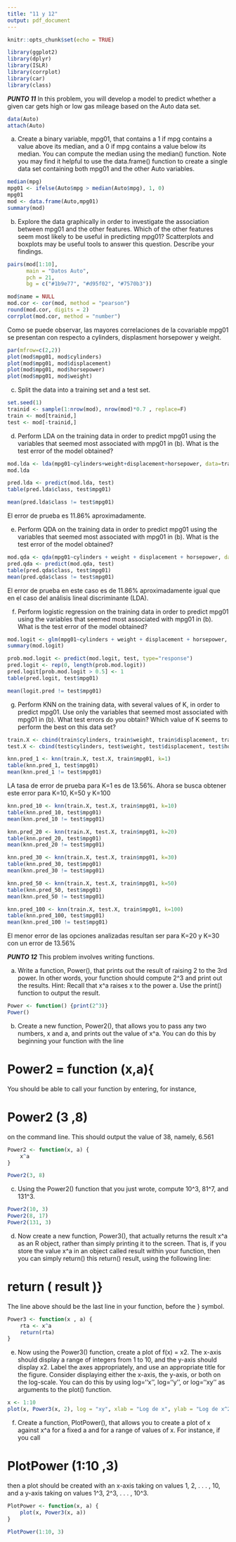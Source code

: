 ```yaml
---
title: "11 y 12"
output: pdf_document
---
```


```r
knitr::opts_chunk$set(echo = TRUE)

library(ggplot2)
library(dplyr)
library(ISLR)
library(corrplot)
library(car)
library(class)
```

***PUNTO 11***
In this problem, you will develop a model to predict whether a given car gets high or low gas mileage based on the Auto data set.

```r
data(Auto)
attach(Auto)
```


(a) Create a binary variable, mpg01, that contains a 1 if mpg contains a value above its median, and a 0 if mpg contains a value below its median. You can compute the median using the median() function. Note you may find it helpful to use the data.frame() function to create a single data set containing both mpg01 and the other Auto variables.

```r
median(mpg)
mpg01 <- ifelse(Auto$mpg > median(Auto$mpg), 1, 0)
mpg01
mod <- data.frame(Auto,mpg01)
summary(mod)
```


(b) Explore the data graphically in order to investigate the association between mpg01 and the other features. Which of the other features seem most likely to be useful in predicting mpg01? Scatterplots and boxplots may be useful tools to answer this question. Describe your findings.

```r
pairs(mod[1:10], 
      main = "Datos Auto",
      pch = 21,
      bg = c("#1b9e77", "#d95f02", "#7570b3"))
``` 
```r
mod$name = NULL
mod.cor <- cor(mod, method = "pearson")
round(mod.cor, digits = 2)
corrplot(mod.cor, method = "number")
```
Como se puede observar, las mayores correlaciones de la covariable mpg01 se presentan con respecto a cylinders, displasment horsepower y weight.

```r
par(mfrow=c(2,2))
plot(mod$mpg01, mod$cylinders)
plot(mod$mpg01, mod$displacement)
plot(mod$mpg01, mod$horsepower)
plot(mod$mpg01, mod$weight)
```

(c) Split the data into a training set and a test set.


```r
set.seed(1)
trainid <- sample(1:nrow(mod), nrow(mod)*0.7 , replace=F)
train <- mod[trainid,]
test <- mod[-trainid,]
```

(d) Perform LDA on the training data in order to predict mpg01 using the variables that seemed most associated with mpg01 in (b). What is the test error of the model obtained?

```r
mod.lda <- lda(mpg01~cylinders+weight+displacement+horsepower, data=train)
mod.lda
```
```r
pred.lda <- predict(mod.lda, test)
table(pred.lda$class, test$mpg01)
```

```r
mean(pred.lda$class != test$mpg01)
```
El error de prueba es 11.86% aproximadamente.



(e) Perform QDA on the training data in order to predict mpg01 using the variables that seemed most associated with mpg01 in (b). What is the test error of the model obtained?


```r
mod.qda <- qda(mpg01~cylinders + weight + displacement + horsepower, data=train)
pred.qda <- predict(mod.qda, test)
table(pred.qda$class, test$mpg01)
mean(pred.qda$class != test$mpg01)
```
El error de prueba en este caso es de 11.86% aproximadamente igual que en el caso del análisis lineal discriminante (LDA).


(f) Perform logistic regression on the training data in order to predict mpg01 using the variables that seemed most associated with mpg01 in (b). What is the test error of the model obtained?

```r
mod.logit <- glm(mpg01~cylinders + weight + displacement + horsepower, data=train, family=binomial)
summary(mod.logit)
```


```r
prob.mod.logit <- predict(mod.logit, test, type="response")
pred.logit <- rep(0, length(prob.mod.logit))
pred.logit[prob.mod.logit > 0.5] <- 1
table(pred.logit, test$mpg01)
```

```r
mean(logit.pred != test$mpg01)
```
(g) Perform KNN on the training data, with several values of K, in order to predict mpg01. Use only the variables that seemed most associated with mpg01 in (b). What test errors do you obtain? Which value of K seems to perform the best on this data set?


```r

train.X <- cbind(train$cylinders, train$weight, train$displacement, train$horsepower)
test.X <- cbind(test$cylinders, test$weight, test$displacement, test$horsepower)

knn.pred_1 <- knn(train.X, test.X, train$mpg01, k=1)
table(knn.pred_1, test$mpg01)
mean(knn.pred_1 != test$mpg01)
```
LA tasa de error de prueba para K=1 es de 13.56%. Ahora se busca obtener este error para K=10, K=50 y K=100

```r
knn.pred_10 <- knn(train.X, test.X, train$mpg01, k=10)
table(knn.pred_10, test$mpg01)
mean(knn.pred_10 != test$mpg01)
```
```r
knn.pred_20 <- knn(train.X, test.X, train$mpg01, k=20)
table(knn.pred_20, test$mpg01)
mean(knn.pred_20 != test$mpg01)
```
```r
knn.pred_30 <- knn(train.X, test.X, train$mpg01, k=30)
table(knn.pred_30, test$mpg01)
mean(knn.pred_30 != test$mpg01)
```


```r
knn.pred_50 <- knn(train.X, test.X, train$mpg01, k=50)
table(knn.pred_50, test$mpg01)
mean(knn.pred_50 != test$mpg01)
```

```r
knn.pred_100 <- knn(train.X, test.X, train$mpg01, k=100)
table(knn.pred_100, test$mpg01)
mean(knn.pred_100 != test$mpg01)
```
El menor error de las opciones analizadas resultan ser para K=20 y K=30 con un error de 13.56%





***PUNTO 12***
This problem involves writing functions.

(a) Write a function, Power(), that prints out the result of raising 2 to the 3rd power. In other words, your function should compute 2^3 and print out the results. Hint: Recall that x^a raises x to the power a. Use the print() function to output the result.

```r
Power <- function() {print(2^3)}
Power()
```


(b) Create a new function, Power2(), that allows you to pass any two numbers, x and a, and prints out the value of x^a. You can do this by beginning your function with the line

# Power2 = function (x,a){

You should be able to call your function by entering, for instance,

# Power2 (3 ,8)

on the command line. This should output the value of 38, namely, 6.561

```r
Power2 <- function(x, a) {
    x^a
}

Power2(3, 8)
```

(c) Using the Power2() function that you just wrote, compute 10^3, 81^7, and 131^3.


```r
Power2(10, 3)
Power2(8, 17)
Power2(131, 3)
```



(d) Now create a new function, Power3(), that actually returns the result x^a as an R object, rather than simply printing it to the screen. That is, if you store the value x^a in an object called result within your function, then you can simply return() this return() result, using the following line:

# return ( result )}

The line above should be the last line in your function, before the } symbol.


```r
Power3 <- function(x , a) {
    rta <- x^a
    return(rta)
}
```


(e) Now using the Power3() function, create a plot of f(x) = x2. The x-axis should display a range of integers from 1 to 10, and the y-axis should display x2. Label the axes appropriately, and
use an appropriate title for the figure. Consider displaying either the x-axis, the y-axis, or both on the log-scale. You can do this by using log=‘‘x’’, log=‘‘y’’, or log=‘‘xy’’ as arguments to the plot() function.

```r
x <- 1:10
plot(x, Power3(x, 2), log = "xy", xlab = "Log de x", ylab = "Log de x^2", main = "Log de x^2 vs Log de x")
```


(f) Create a function, PlotPower(), that allows you to create a plot of x against x^a for a fixed a and for a range of values of x. For instance, if you call

# PlotPower (1:10 ,3)

then a plot should be created with an x-axis taking on values 1, 2, . . . , 10, and a y-axis taking on values 1^3, 2^3, . . . , 10^3.


```r
PlotPower <- function(x, a) {
    plot(x, Power3(x, a))
}

PlotPower(1:10, 3)
```

